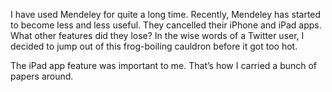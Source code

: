 I have used Mendeley for quite a long time. Recently, Mendeley has started to become less and less useful. They cancelled their iPhone and iPad apps. What other features did they lose? In the wise words of a Twitter user, I decided to jump out of this frog-boiling cauldron before it got too hot.

The iPad app feature was important to me. That's how I carried a bunch of papers around.

